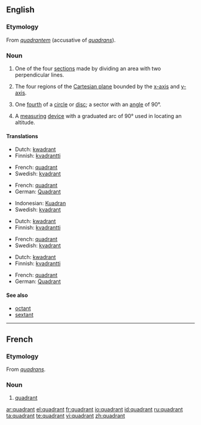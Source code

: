 {{wikipedia}}
==English==

===Etymology===
From {{etyl|la}} ''[[quadrantem]]'' (accusative of ''[[quadrans]]'').

===Noun===
{{en-noun}}

# One of the four [[section]]s made by dividing an area with two perpendicular lines.
# {{mathematics}} The four regions of the [[Cartesian plane]] bounded by the [[x-axis]] and [[y-axis]].
# {{geometry}} One [[fourth]] of a [[circle]] or [[disc]]; a sector with an [[angle]] of 90&deg;.
# {{nautical}} A [[measuring]] [[device]] with a graduated arc of 90&deg; used in locating an altitude.

====Translations====
{{trans-top|section}}
* Dutch: [[kwadrant]] {{n}}
* Finnish: [[kvadrantti]]
{{trans-mid}}
* French: [[#French|quadrant]] {{m}}
* Swedish: [[kvadrant]] {{c}}
{{trans-bottom}}

{{trans-top|region of the Cartesian plane}}
* French: [[#French|quadrant]] {{m}}
* German: [[Quadrant]] {{m}}
{{trans-mid}}
* Indonesian: [[Kuadran]] {{n}}
* Swedish: [[kvadrant]] {{c}}
{{trans-bottom}}

{{trans-top|fourth of a circle}}
* Dutch: [[kwadrant]] {{n}}
* Finnish: [[kvadrantti]]
{{trans-mid}}
* French: [[#French|quadrant]] {{m}}
* Swedish: [[kvadrant]] {{c}}
{{trans-bottom}}

{{trans-top|measuring device}}
* Dutch: [[kwadrant]] {{n}}
* Finnish: [[kvadrantti]]
{{trans-mid}}
* French: [[#French|quadrant]] {{m}}
* German: [[Quadrant]] {{m}}
{{trans-bottom}}

====See also====
* [[octant]]
* [[sextant]]

----

==French==

===Etymology===
From {{etyl|la}} ''[[quadrans]]''.

===Noun===
{{fr-noun|m}}

# [[#Noun|quadrant]]

[[ar:quadrant]]
[[el:quadrant]]
[[fr:quadrant]]
[[io:quadrant]]
[[id:quadrant]]
[[ru:quadrant]]
[[ta:quadrant]]
[[te:quadrant]]
[[vi:quadrant]]
[[zh:quadrant]]
